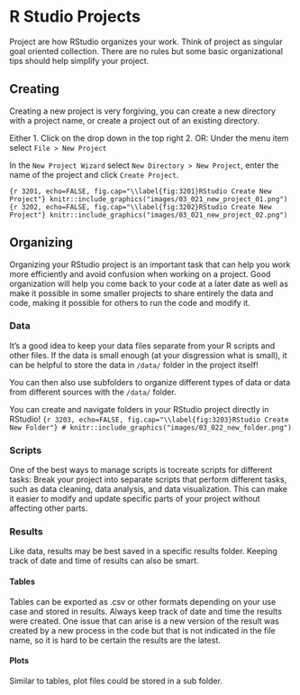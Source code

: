 # R Studio Projects

Project are how RStudio organizes your work. Think of project as singular goal oriented collection. There are no rules but some basic organizational tips should help simplify your project.

## Creating

Creating a new project is very forgiving, you can create a new directory with a project name, or create a project out of an existing directory.

Either 1. Click on the drop down in the top right 2. OR: Under the menu item select `File > New Project`

In the `New Project Wizard` select `New Directory > New Project`, enter the name of the project and click `Create Project`.

```{r 3201, echo=FALSE, fig.cap="\\label{fig:3201}RStudio Create New Project"}
knitr::include_graphics("images/03_021_new_project_01.png")
```
```{r 3202, echo=FALSE, fig.cap="\\label{fig:3202}RStudio Create New Project"}
knitr::include_graphics("images/03_021_new_project_02.png")
```

## Organizing
Organizing your RStudio project is an important task that can help you work more efficiently and avoid confusion when working on a project. Good organization will help you come back to your code at a later date as well as make it possible in some smaller projects to share entirely the data and code, making it possible for others to run the code and modify it.

### Data {-}

It's a good idea to keep your data files separate from your R scripts and other files. If the data is small enough (at your disgression what is small), it can be helpful to store the data in `/data/` folder in the project itself!

You can then also use subfolders to organize different types of data or data from different sources with the `/data/` folder.

You can create and navigate folders in your RStudio project directly in RStudio!
```{r 3203, echo=FALSE, fig.cap="\\label{fig:3203}RStudio Create New Folder"}
# knitr::include_graphics("images/03_022_new_folder.png")
```

### Scripts {-}
One of the best ways to manage scripts is tocreate scripts for different tasks: Break your project into separate scripts that perform different tasks, such as data cleaning, data analysis, and data visualization. This can make it easier to modify and update specific parts of your project without affecting other parts.

### Results {-}
Like data, results may be best saved in a specific results folder. Keeping track of date and time of results can also be smart.

#### Tables {-}
Tables can be exported as .csv or other formats depending on your use case and stored in results. Always keep track of date and time the results were created. One issue that can arise is a new version of the result was created by a new process in the code but that is not indicated in the file name, so it is hard to be certain the results are the latest.  

#### Plots {-}
Similar to tables, plot files could be stored in a sub folder. 
